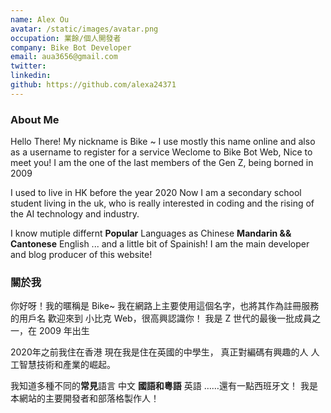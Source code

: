 ```yaml
---
name: Alex Ou
avatar: /static/images/avatar.png
occupation: 業餘/個人開發者
company: Bike Bot Developer
email: aua3656@gmail.com
twitter: 
linkedin: 
github: https://github.com/alexa24371
---
```


### About Me

Hello There! My nickname is Bike ~ 
I use mostly this name online and also as a username to register for a service
Weclome to Bike Bot Web, Nice to meet you!
I am the one of the last members of the Gen Z, being borned in 2009

I used to live in HK before the year 2020
Now I am a secondary school student living in the uk, 
who is really interested in coding and 
the rising of the AI technology and industry.

I know mutiple differnt **Popular** Languages as
Chinese **Mandarin && Cantonese**
English
... and a little bit of Spainish!
I am the main developer and blog producer of this website!


### 關於我

你好呀！我的暱稱是 Bike~
我在網路上主要使用這個名字，也將其作為註冊服務的用戶名
歡迎來到 小比克 Web，很高興認識你！
我是 Z 世代的最後一批成員之一，在 2009 年出生

2020年之前我住在香港
現在我是住在英國的中學生，
真正對編碼有興趣的人
人工智慧技術和產業的崛起。

我知道多種不同的**常見**語言
中文 **國語和粵語**
英語
……還有一點西班牙文！
我是本網站的主要開發者和部落格製作人！